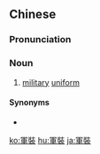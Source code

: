 {{also|军装}}
==Chinese==
{{zh-forms|s=军装}}

===Pronunciation===
{{zh-pron
|m=jūnzhuāng
|c=gwan1 zong1
|h=pfs=kiûn-chông
|mn=kun-chong
|cat=n
}}

===Noun===
{{zh-noun}}

# [[military]] [[uniform]]

====Synonyms====
* {{zh-l|軍服}}

{{zh-cat|Advanced}}

[[ko:軍裝]]
[[hu:軍裝]]
[[ja:軍裝]]